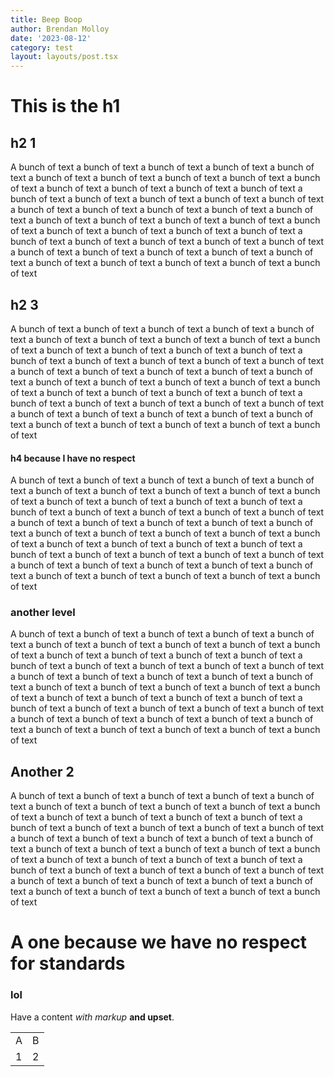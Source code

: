 ```yaml
---
title: Beep Boop
author: Brendan Molloy
date: '2023-08-12'
category: test
layout: layouts/post.tsx
---
```


# This is the h1

## h2 1

A bunch of text a bunch of text a bunch of text a bunch of text a bunch of text a bunch of text 
a bunch of text a bunch of text a bunch of text a bunch of text a bunch of text a bunch of text
a bunch of text a bunch of text a bunch of text a bunch of text a bunch of text a bunch of text
a bunch of text a bunch of text a bunch of text a bunch of text a bunch of text a bunch of text
a bunch of text a bunch of text a bunch of text a bunch of text a bunch of text a bunch of text
a bunch of text a bunch of text a bunch of text a bunch of text a bunch of text a bunch of text
a bunch of text a bunch of text a bunch of text a bunch of text a bunch of text a bunch of text
a bunch of text a bunch of text a bunch of text a bunch of text a bunch of text a bunch of text

## h2 3

A bunch of text a bunch of text a bunch of text a bunch of text a bunch of text a bunch of text 
a bunch of text a bunch of text a bunch of text a bunch of text a bunch of text a bunch of text
a bunch of text a bunch of text a bunch of text a bunch of text a bunch of text a bunch of text
a bunch of text a bunch of text a bunch of text a bunch of text a bunch of text a bunch of text
a bunch of text a bunch of text a bunch of text a bunch of text a bunch of text a bunch of text
a bunch of text a bunch of text a bunch of text a bunch of text a bunch of text a bunch of text
a bunch of text a bunch of text a bunch of text a bunch of text a bunch of text a bunch of text
a bunch of text a bunch of text a bunch of text a bunch of text a bunch of text a bunch of text

#### h4 because I have no respect

A bunch of text a bunch of text a bunch of text a bunch of text a bunch of text a bunch of text 
a bunch of text a bunch of text a bunch of text a bunch of text a bunch of text a bunch of text
a bunch of text a bunch of text a bunch of text a bunch of text a bunch of text a bunch of text
a bunch of text a bunch of text a bunch of text a bunch of text a bunch of text a bunch of text
a bunch of text a bunch of text a bunch of text a bunch of text a bunch of text a bunch of text
a bunch of text a bunch of text a bunch of text a bunch of text a bunch of text a bunch of text
a bunch of text a bunch of text a bunch of text a bunch of text a bunch of text a bunch of text
a bunch of text a bunch of text a bunch of text a bunch of text a bunch of text a bunch of text

### another level

A bunch of text a bunch of text a bunch of text a bunch of text a bunch of text a bunch of text 
a bunch of text a bunch of text a bunch of text a bunch of text a bunch of text a bunch of text
a bunch of text a bunch of text a bunch of text a bunch of text a bunch of text a bunch of text
a bunch of text a bunch of text a bunch of text a bunch of text a bunch of text a bunch of text
a bunch of text a bunch of text a bunch of text a bunch of text a bunch of text a bunch of text
a bunch of text a bunch of text a bunch of text a bunch of text a bunch of text a bunch of text
a bunch of text a bunch of text a bunch of text a bunch of text a bunch of text a bunch of text
a bunch of text a bunch of text a bunch of text a bunch of text a bunch of text a bunch of text

## Another 2

A bunch of text a bunch of text a bunch of text a bunch of text a bunch of text a bunch of text 
a bunch of text a bunch of text a bunch of text a bunch of text a bunch of text a bunch of text
a bunch of text a bunch of text a bunch of text a bunch of text a bunch of text a bunch of text
a bunch of text a bunch of text a bunch of text a bunch of text a bunch of text a bunch of text
a bunch of text a bunch of text a bunch of text a bunch of text a bunch of text a bunch of text
a bunch of text a bunch of text a bunch of text a bunch of text a bunch of text a bunch of text
a bunch of text a bunch of text a bunch of text a bunch of text a bunch of text a bunch of text
a bunch of text a bunch of text a bunch of text a bunch of text a bunch of text a bunch of text

# A one because we have no respect for standards

### lol

Have a content _with markup_ **and upset**.

<table>
<tr>
<td>A</td>
<td>B</td>
</tr>
<tr>
<td>1</td>
<td>2</td>
</tr>
</table>